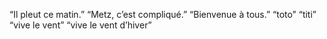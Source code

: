 "Il pleut ce matin."
"Metz, c'est compliqué."
"Bienvenue à tous."
"toto"
"titi"
"vive le vent"
"vive le vent d'hiver"
